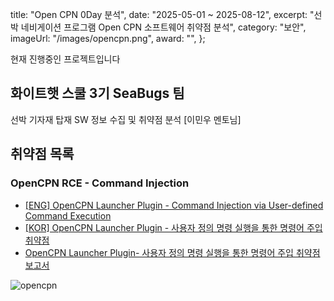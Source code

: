   title: "Open CPN 0Day 분석",
  date: "2025-05-01 ~ 2025-08-12",
  excerpt: "선박 네비게이션 프로그램 Open CPN 소프트웨어 취약점 분석",
  category: "보안",
  imageUrl: "/images/opencpn.png",
  award: "",
};

현재 진행중인 프로젝트입니다  

## 화이트햇 스쿨 3기 SeaBugs 팀
선박 기자재 탑재 SW 정보 수집 및 취약점 분석 [이민우 멘토님]

## 취약점 목록
### OpenCPN RCE - Command Injection
- [[ENG] OpenCPN Launcher Plugin - Command Injection via User-defined Command Execution](./opencpn-rce-command-injection)  
- [[KOR] OpenCPN Launcher Plugin - 사용자 정의 명령 실행을 통한 명령어 주입 취약점](./opencpn-rce-command-injection-kor) 
- [OpenCPN Launcher Plugin- 사용자 정의 명령 실행을 통한 명령어 주입 취약점 보고서](./opencpn-rce-command-injection-detail) 


![opencpn](/images/opencpn.png)